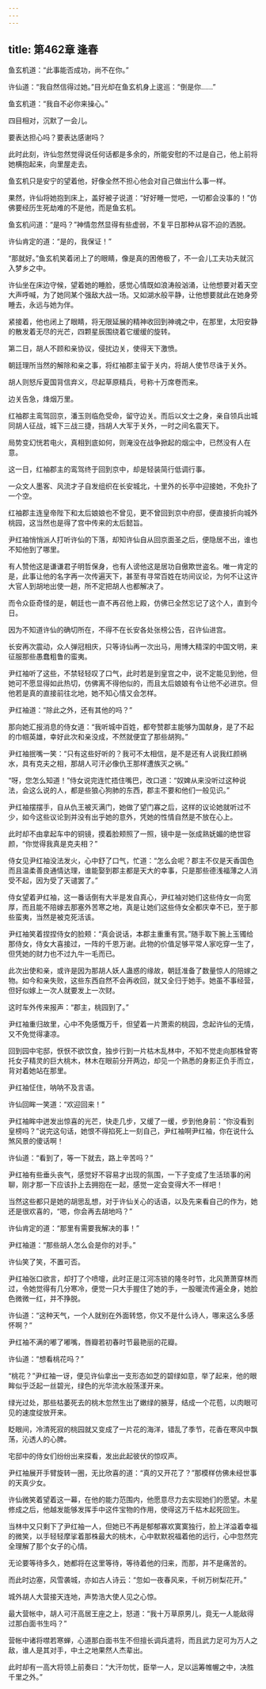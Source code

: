 ```yaml
---
---
---
```

title: 第462章 逢春
---





鱼玄机道：“此事能否成功，尚不在你。”

许仙道：“我自然信得过她。”目光却在鱼玄机身上逡巡：“倒是你……”

鱼玄机道：“我自不必你来操心。”

四目相对，沉默了一会儿。

要表达担心吗？要表达感谢吗？

此时此刻，许仙忽然觉得说任何话都是多余的，所能安慰的不过是自己，他上前将她横抱起来，向里屋走去。

鱼玄机只是安宁的望着他，好像全然不担心他会对自己做出什么事一样。

果然，许仙将她抱到床上，盖好被子说道：“好好睡一觉吧，一切都会没事的！”仿佛要经历生死劫难的不是他，而是鱼玄机。

鱼玄机问道：“是吗？”神情忽然显得有些虚弱，不复平日那种从容不迫的洒脱。

许仙肯定的道：“是的，我保证！”

“那就好。”鱼玄机笑着闭上了的眼睛，像是真的困倦极了，不一会儿工夫功夫就沉入梦乡之中。

许仙坐在床边守候，望着她的睡脸，感觉心情既如浪涛般汹涌，让他想要对着天空大声呼喊，为了她同某个强敌大战一场。又如湖水般平静，让他想要就此在她身旁睡去，永远与她为伴。

紧接着，他也闭上了眼睛，将无限延展的精神收回到神魂之中，在那里，太阳安静的散发着无尽的光芒，四颗星辰围绕着它缓缓的旋转。

第二日，胡人不顾和亲协议，侵扰边关，使得天下激愤。

朝廷理所当然的解除和亲之事，将红袖郡主留于关内，将胡人使节尽诛于关外。

胡人则怒斥夏国背信弃义，尽起草原精兵，号称十万席卷而来。

边关告急，烽烟万里。

红袖郡主鸾驾回京，潘玉则临危受命，留守边关。而后以文士之身，亲自领兵出城同胡人征战，城下三战三捷，挡胡人大军于关外，一时之间名震天下。

局势变幻恍若电火，真相到底如何，则淹没在战争掀起的烟尘中，已然没有人在意。

这一日，红袖郡主的鸾驾终于回到京中，却是轻装简行低调行事。

一众文人墨客、风流才子自发组织在长安城北，十里外的长亭中迎接她，不免扑了一个空。

红袖郡主连皇帝陛下和太后娘娘也不曾见，更不曾回到京中府邸，便直接折向城外桃园，这当然也是得了宫中传来的太后懿旨。

尹红袖悄悄派人打听许仙的下落，却知许仙自从回京面圣之后，便隐居不出，谁也不知他到了哪里。

有人赞他这是谦谦君子明哲保身，也有人谤他这是居功自傲欺世盗名。唯一肯定的是，此事让他的名字再一次传遍天下，甚至有寻常百姓在坊间议论，为何不让这许大官人到胡地出使一趟，所不定把胡人也都解决了。

而令众臣奇怪的是，朝廷也一直不再召他上殿，仿佛已全然忘记了这个人，直到今日。

因为不知道许仙的确切所在，不得不在长安各处张榜公告，召许仙进宫。

长安再次震动，众人弹冠相庆，只等诗仙再一次出马，用博大精深的中国文明，来征服那些愚蠢粗鲁的蛮夷。

尹红袖听了这些，不禁轻轻叹了口气，此时若是到皇宫之中，说不定能见到他，但她可不愿显得如此热切，仿佛离不得他似的，而且太后娘娘有令让他不必进京。但他若是真的直接前往北地，她不知心情又会怎样。

尹红袖道：“除此之外，还有其他的吗？”

那向她汇报消息的侍女道：“我听城中百姓，都夸赞郡主能够为国献身，是了不起的巾帼英雄，幸好此次和亲没成，不然就便宜了那些胡狗。”

尹红袖抿嘴一笑：“只有这些好听的？我可不太相信，是不是还有人说我红颜祸水，具有克夫之相，那胡人可汗必像仇王那样遭族灭之祸。”

“呀，您怎么知道！”侍女说完连忙捂住嘴巴，改口道：“奴婢从来没听过这种说法，会这么说的人，都是些狼心狗肺的东西，郡主不要和他们一般见识。”

尹红袖摆摆手，自从仇王被灭满门，她做了望门寡之后，这样的议论她就听过不少，如今这些议论到并没有出乎她的意外，凭她的性情自然是不放在心上。

此时却不由拿起车中的铜镜，摸着脸颊照了一照，镜中是一张成熟妩媚的绝世容颜，“你觉得我真是克夫相？”

侍女见尹红袖没法发火，心中舒了口气，忙道：“怎么会呢？郡主不仅是天香国色而且温柔善良通情达理，谁能娶到郡主都是天大的幸事，只是那些德浅福薄之人消受不起，因为受了天谴罢了。”

侍女望着尹红袖，这一番话倒有大半是发自真心，尹红袖对她们这些侍女一向宽厚，而且能不陪嫁去那塞外苦寒之地，真是让她们这些侍女全都庆幸不已，至于那些蛮夷，当然是被克死活该。

尹红袖笑着捏捏侍女的脸颊：“真会说话，本郡主重重有赏。”随手取下腕上玉镯给那侍女，侍女大喜接过，一阵的千恩万谢。此物的价值足够平常人家吃穿一生了，但凭她的财力也不过九牛一毛而已。

此次出使和亲，或许是因为那胡人妖人蛊惑的缘故，朝廷准备了数量惊人的陪嫁之物。如今和亲失败，这些东西自然不会再收回，就又全归于她手。她虽不事经营，但好似嫁上一次人就要发上一次财。

这时车外传来报声：“郡主，桃园到了。”

尹红袖重归故里，心中不免感慨万千，但望着一片萧索的桃园，念起许仙的无情，又不免觉得凄凉。

回到园中宅邸，恹恹不欲饮食，独步行到一片枯木乱林中，不知不觉走向那株曾寄托女子精灵的巨大桃木，林木在眼前分开两边，却见一个熟悉的身影正负手而立，背对着她站在那里。

尹红袖怔住，呐呐不及言语。

许仙回眸一笑道：“欢迎回来！”

尹红袖眸中迸发出惊喜的光芒，快走几步，又缓了一缓，步到他身前：“你没看到皇榜吗？”说完这句话，她恨不得掐死上一刻自己，尹红袖啊尹红袖，你在说什么煞风景的傻话啊！

许仙道：“看到了，等一下就去，路上辛苦吗？”

尹红袖有些垂头丧气，感觉好不容易才出现的氛围，一下子变成了生活琐事的闲聊，刚才那一下应该扑上去拥抱在一起，感觉一定会变得大不一样吧！

当然这些都只是她的胡思乱想，对于许仙关心的话语，以及先来看自己的作为，她还是很欢喜的，“嗯，你会再去胡地吗？”

许仙肯定的道：“那里有需要我解决的事！”

尹红袖道：“那些胡人怎么会是你的对手。”

许仙笑了笑，不置可否。

尹红袖张口欲言，却打了个喷嚏，此时正是江河冻锁的隆冬时节，北风萧萧穿林而过，令她觉得有几分寒冷，便觉一只大手握住了她的手，一股暖流传遍全身，她脸色微微一红，并不挣脱。

许仙道：“这种天气，一个人就别在外面转悠，你又不是什么诗人，哪来这么多感怀啊？”

尹红袖不满的嘟了嘟嘴，唇瓣若初春时节最艳丽的花瓣。

许仙道：“想看桃花吗？”

“桃花？”尹红袖一讶，便见许仙拿出一支形态如芝的碧绿如意，举了起来，他的眼眸似乎泛起一丝碧光，绿色的光华流水般荡漾开来。

绿光过处，那些枯萎死去的桃木忽然生出了嫩绿的腋芽，结成一个花苞，以肉眼可见的速度绽放开来。

眨眼间，冷清死寂的桃园就又变成了一片花的海洋，错乱了季节，花香在寒风中飘荡，沁透人的心脾。

宅邸中的侍女们纷纷出来探看，发出此起彼伏的惊叹声。

尹红袖展开手臂旋转一圈，无比欣喜的道：“真的又开花了？”那模样仿佛未经世事的天真少女。

许仙微笑着望着这一幕，在他的能力范围内，他愿意尽力去实现她们的愿望。木星修成之后，他越发能够发挥手中这件宝物的作用，使得这万千枯木起死回生。

当林中又只剩下了尹红袖一人，但她已不再是郁郁寡欢寞寞独行，脸上洋溢着幸福的微笑，以手轻轻摩挲着那株最大的桃木，心中默默祝福着他的远行，心中忽然完全理解了那个女子的心情。

无论要等待多久，她都将在这里等待，等待着他的归来，而那，并不是痛苦的。

而此时边塞，风雪袭城，亦如古人诗云：“忽如一夜春风来，千树万树梨花开。”

城外胡人大营接天连地，声势浩大使人见之心惊。

最大营帐中，胡人可汗高居王座之上，怒道：“我十万草原男儿，竟无一人能敌得过那白面书生吗？”

营帐中诸将噤若寒蝉，心道那白面书生不但擅长调兵遣将，而且武力足可为万人之敌，谁人是其对手，中土之地果然人杰辈出。

此时却有一高大将领上前奏曰：“大汗勿忧，臣举一人，足以运筹帷幄之中，决胜千里之外。”